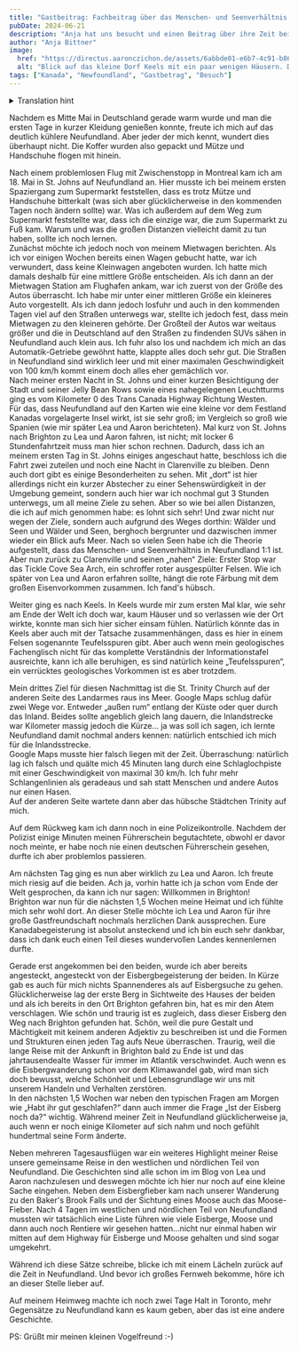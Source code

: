 ```yaml
---
title: "Gastbeitrag: Fachbeitrag über das Menschen- und Seenverhältnis in Neufundland"
pubDate: 2024-06-21
description: "Anja hat uns besucht und einen Beitrag über ihre Zeit bei uns geschrieben."
author: "Anja Bittner"
image:
  href: "https://directus.aaronczichon.de/assets/6abbde01-e6b7-4c91-b861-6dbbe4327e37.JPG?quality=70&width=1600"
  alt: "Blick auf das kleine Dorf Keels mit ein paar wenigen Häusern. Dahinter das Meer."
tags: ["Kanada", "Newfoundland", "Gastbetrag", "Besuch"]
---
```



<details>
  <summary>Translation hint</summary>
  We implemented the English version of this blog for you in June. We will publish
  all new blog entries also in English. Every entry before Jun 24th 2024 is automatically
  translated through DeepL. So please apologize if the translation is not perfect.
  If you want to read the original German entry, please switch to the German version
  of our blog.
</details>

Nachdem es Mitte Mai in Deutschland gerade warm wurde und man die ersten Tage in kurzer Kleidung genießen konnte, freute ich mich auf das deutlich kühlere Neufundland. Aber jeder der mich kennt, wundert dies überhaupt nicht. Die Koffer wurden also gepackt und Mütze und Handschuhe flogen mit hinein.

Nach einem problemlosen Flug mit Zwischenstopp in Montreal kam ich am 18. Mai in St. Johns auf Neufundland an. Hier musste ich bei meinem ersten Spaziergang zum Supermarkt feststellen, dass es trotz Mütze und Handschuhe bitterkalt (was sich aber glücklicherweise in den kommenden Tagen noch ändern sollte) war. Was ich außerdem auf dem Weg zum Supermarkt feststellte war, dass ich die einzige war, die zum Supermarkt zu Fuß kam. Warum und was die großen Distanzen vielleicht damit zu tun haben, sollte ich noch lernen.  
Zunächst möchte ich jedoch noch von meinem Mietwagen berichten. Als ich vor einigen Wochen bereits einen Wagen gebucht hatte, war ich verwundert, dass keine Kleinwagen angeboten wurden. Ich hatte mich damals deshalb für eine mittlere Größe entscheiden. Als ich dann an der Mietwagen Station am Flughafen ankam, war ich zuerst von der Größe des Autos überrascht. Ich habe mir unter einer mittleren Größe ein kleineres Auto vorgestellt. Als ich dann jedoch losfuhr und auch in den kommenden Tagen viel auf den Straßen unterwegs war, stellte ich jedoch fest, dass mein Mietwagen zu den kleineren gehörte. Der Großteil der Autos war weitaus größer und die in Deutschland auf den Straßen zu findenden SUVs sähen in Neufundland auch klein aus. Ich fuhr also los und nachdem ich mich an das Automatik-Getriebe gewöhnt hatte, klappte alles doch sehr gut. Die Straßen in Neufundland sind wirklich leer und mit einer maximalen Geschwindigkeit von 100 km/h kommt einem doch alles eher gemächlich vor.  
Nach meiner ersten Nacht in St. Johns und einer kurzen Besichtigung der Stadt und seiner Jelly Bean Rows sowie eines nahegelegenen Leuchtturms ging es vom Kilometer 0 des Trans Canada Highway Richtung Westen.  
Für das, dass Neufundland auf den Karten wie eine kleine vor dem Festland Kanadas vorgelagerte Insel wirkt, ist sie sehr groß; im Vergleich so groß wie Spanien (wie mir später Lea und Aaron berichteten). Mal kurz von St. Johns nach Brighton zu Lea und Aaron fahren, ist nicht; mit locker 6 Stundenfahrtzeit muss man hier schon rechnen. Dadurch, dass ich an meinem ersten Tag in St. Johns einiges angeschaut hatte, beschloss ich die Fahrt zwei zuteilen und noch eine Nacht in Clarenville zu bleiben. Denn auch dort gibt es einige Besonderheiten zu sehen. Mit „dort“ ist hier allerdings nicht ein kurzer Abstecher zu einer Sehenswürdigkeit in der Umgebung gemeint, sondern auch hier war ich nochmal gut 3 Stunden unterwegs, um all meine Ziele zu sehen. Aber so wie bei allen Distanzen, die ich auf mich genommen habe: es lohnt sich sehr! Und zwar nicht nur wegen der Ziele, sondern auch aufgrund des Weges dorthin: Wälder und Seen und Wälder und Seen, berghoch bergrunter und dazwischen immer wieder ein Blick aufs Meer. Nach so vielen Seen habe ich die Theorie aufgestellt, dass das Menschen- und Seenverhältnis in Neufundland 1:1 ist.  
Aber nun zurück zu Clarenville und seinen „nahen“ Ziele: Erster Stop war das Tickle Cove Sea Arch, ein schroffer roter ausgespülter Felsen. Wie ich später von Lea und Aaron erfahren sollte, hängt die rote Färbung mit dem großen Eisenvorkommen zusammen. Ich fand's hübsch.

<DirectusImage assetId="9653d7ec-6503-49b2-b4cc-9d9915b3b048.JPG" />

Weiter ging es nach Keels. In Keels wurde mir zum ersten Mal klar, wie sehr am Ende der Welt ich doch war, kaum Häuser und so verlassen wie der Ort wirkte, konnte man sich hier sicher einsam fühlen. Natürlich könnte das in Keels aber auch mit der Tatsache zusammenhängen, dass es hier in einem Felsen sogenannte Teufelsspuren gibt. Aber auch wenn mein geologisches Fachenglisch nicht für das komplette Verständnis der Informationstafel ausreichte, kann ich alle beruhigen, es sind natürlich keine „Teufelsspuren“, ein verrücktes geologisches Vorkommen ist es aber trotzdem.

<DirectusImage assetId="6abbde01-e6b7-4c91-b861-6dbbe4327e37.JPG" />

<DirectusImage assetId="bc162eba-b9fe-4170-854d-4be25463f876.JPG" />

Mein drittes Ziel für diesen Nachmittag ist die St. Trinity Church auf der anderen Seite des Landarmes raus ins Meer. Google Maps schlug dafür zwei Wege vor. Entweder „außen rum“ entlang der Küste oder quer durch das Inland. Beides sollte angeblich gleich lang dauern, die Inlandstrecke war Kilometer massig jedoch die Kürze... ja was soll ich sagen, ich lernte Neufundland damit nochmal anders kennen: natürlich entschied ich mich für die Inlandsstrecke.  
Google Maps musste hier falsch liegen mit der Zeit. Überraschung: natürlich lag ich falsch und quälte mich 45 Minuten lang durch eine Schlaglochpiste mit einer Geschwindigkeit von maximal 30 km/h. Ich fuhr mehr Schlangenlinien als geradeaus und sah statt Menschen und andere Autos nur einen Hasen.  
Auf der anderen Seite wartete dann aber das hübsche Städtchen Trinity auf mich.

<DirectusImage assetId="a55a26a1-85de-4c04-89c8-686f2bf16221.JPG" />

Auf dem Rückweg kam ich dann noch in eine Polizeikontrolle. Nachdem der Polizist einige Minuten meinen Führerschein begutachtete, obwohl er davor noch meinte, er habe noch nie einen deutschen Führerschein gesehen, durfte ich aber problemlos passieren.

Am nächsten Tag ging es nun aber wirklich zu Lea und Aaron. Ich freute mich riesig auf die beiden. Ach ja, vorhin hatte ich ja schon vom Ende der Welt gesprochen, da kann ich nur sagen: Willkommen in Brighton!  
Brighton war nun für die nächsten 1,5 Wochen meine Heimat und ich fühlte mich sehr wohl dort. An dieser Stelle möchte ich Lea und Aaron für ihre große Gastfreundschaft nochmals herzlichen Dank aussprechen. Eure Kanadabegeisterung ist absolut ansteckend und ich bin euch sehr dankbar, dass ich dank euch einen Teil dieses wundervollen Landes kennenlernen durfte.

Gerade erst angekommen bei den beiden, wurde ich aber bereits angesteckt, angesteckt von der Eisbergbegeisterung der beiden. In Kürze gab es auch für mich nichts Spannenderes als auf Eisbergsuche zu gehen. Glücklicherweise lag der erste Berg in Sichtweite des Hauses der beiden und als ich bereits in den Ort Brighton gefahren bin, hat es mir den Atem verschlagen. Wie schön und traurig ist es zugleich, dass dieser Eisberg den Weg nach Brighton gefunden hat. Schön, weil die pure Gestalt und Mächtigkeit mit keinem anderen Adjektiv zu beschreiben ist und die Formen und Strukturen einen jeden Tag aufs Neue überraschen. Traurig, weil die lange Reise mit der Ankunft in Brighton bald zu Ende ist und das jahrtausendealte Wasser für immer im Atlantik verschwindet. Auch wenn es die Eisbergwanderung schon vor dem Klimawandel gab, wird man sich doch bewusst, welche Schönheit und Lebensgrundlage wir uns mit unserem Handeln und Verhalten zerstören.  
In den nächsten 1,5 Wochen war neben den typischen Fragen am Morgen wie „Habt ihr gut geschlafen?“ dann auch immer die Frage „Ist der Eisberg noch da?“ wichtig. Während meiner Zeit in Neufundland glücklicherweise ja, auch wenn er noch einige Kilometer auf sich nahm und noch gefühlt hundertmal seine Form änderte.

Neben mehreren Tagesausflügen war ein weiteres Highlight meiner Reise unsere gemeinsame Reise in den westlichen und nördlichen Teil von Neufundland. Die Geschichten sind alle schon im im Blog von Lea und Aaron nachzulesen und deswegen möchte ich hier nur noch auf eine kleine Sache eingehen. Neben dem Eisbergfieber kam nach unserer Wanderung zu den Baker's Brook Falls und der Sichtung eines Moose auch das Moose-Fieber. Nach 4 Tagen im westlichen und nördlichen Teil von Neufundland mussten wir tatsächlich eine Liste führen wie viele Eisberge, Moose und dann auch noch Rentiere wir gesehen hatten...nicht nur einmal haben wir mitten auf dem Highway für Eisberge und Moose gehalten und sind sogar umgekehrt.

Während ich diese Sätze schreibe, blicke ich mit einem Lächeln zurück auf die Zeit in Neufundland. Und bevor ich großes Fernweh bekomme, höre ich an dieser Stelle lieber auf.

Auf meinem Heimweg machte ich noch zwei Tage Halt in Toronto, mehr Gegensätze zu Neufundland kann es kaum geben, aber das ist eine andere Geschichte.

PS: Grüßt mir meinen kleinen Vogelfreund :-)
